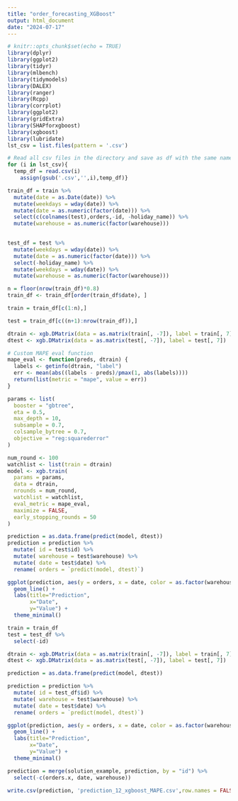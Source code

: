 ```yaml
---
title: "order_forecasting_XGBoost"
output: html_document
date: "2024-07-17"
---
```


```r
# knitr::opts_chunk$set(echo = TRUE)
library(dplyr)
library(ggplot2)
library(tidyr)
library(mlbench)
library(tidymodels)
library(DALEX)
library(ranger)
library(Rcpp)
library(corrplot)
library(ggplot2)
library(gridExtra)
library(SHAPforxgboost)
library(xgboost)
library(lubridate)
lst_csv = list.files(pattern = '.csv')

# Read all csv files in the directory and save as df with the same name of the file
for (i in lst_csv){
  temp_df = read.csv(i)  
	assign(gsub('.csv','',i),temp_df)}

train_df = train %>% 
  mutate(date = as.Date(date)) %>% 
  mutate(weekdays = wday(date)) %>% 
  mutate(date = as.numeric(factor(date))) %>% 
  select(c(colnames(test),orders,-id, -holiday_name)) %>% 
  mutate(warehouse = as.numeric(factor(warehouse))) 
  

test_df = test %>% 
  mutate(weekdays = wday(date)) %>% 
  mutate(date = as.numeric(factor(date))) %>% 
  select(-holiday_name) %>% 
  mutate(weekdays = wday(date)) %>% 
  mutate(warehouse = as.numeric(factor(warehouse)))
```


```r
n = floor(nrow(train_df)*0.8)
train_df <- train_df[order(train_df$date), ]

train = train_df[c(1:n),] 

test = train_df[c((n+1):nrow(train_df)),] 

dtrain <- xgb.DMatrix(data = as.matrix(train[, -7]), label = train[, 7])
dtest <- xgb.DMatrix(data = as.matrix(test[, -7]), label = test[, 7])

# Custom MAPE eval function
mape_eval <- function(preds, dtrain) {
  labels <- getinfo(dtrain, "label")
  err <- mean(abs((labels - preds)/pmax(1, abs(labels))))
  return(list(metric = "mape", value = err))
}

params <- list(
  booster = "gbtree",
  eta = 0.5,
  max_depth = 10,
  subsample = 0.7,
  colsample_bytree = 0.7,
  objective = "reg:squarederror"
)

num_round <- 100
watchlist <- list(train = dtrain)
model <- xgb.train(
  params = params, 
  data = dtrain, 
  nrounds = num_round, 
  watchlist = watchlist,  
  eval_metric = mape_eval,
  maximize = FALSE,
  early_stopping_rounds = 50
)
```

```r
prediction = as.data.frame(predict(model, dtest))
prediction = prediction %>% 
  mutate( id = test$id) %>% 
  mutate( warehouse = test$warehouse) %>% 
  mutate( date = test$date) %>% 
  rename( orders = `predict(model, dtest)`)
```


```r
ggplot(prediction, aes(y = orders, x = date, color = as.factor(warehouse)))  +
  geom_line() +
  labs(title="Prediction",
       x="Date",
       y="Value") +
  theme_minimal()
```


```r
train = train_df
test = test_df %>% 
  select(-id)

dtrain <- xgb.DMatrix(data = as.matrix(train[, -7]), label = train[, 7])
dtest <- xgb.DMatrix(data = as.matrix(test[, -7]), label = test[, 7])

prediction = as.data.frame(predict(model, dtest))
```

```r
prediction = prediction %>% 
  mutate( id = test_df$id) %>% 
  mutate( warehouse = test$warehouse) %>% 
  mutate( date = test$date) %>% 
  rename( orders = `predict(model, dtest)`)
```


```r
ggplot(prediction, aes(y = orders, x = date, color = as.factor(warehouse)))  +
  geom_line() +
  labs(title="Prediction",
       x="Date",
       y="Value") +
  theme_minimal()
```

```r
prediction = merge(solution_example, prediction, by = "id") %>% 
  select(-c(orders.x, date, warehouse))
```


```r
write.csv(prediction, 'prediction_12_xgboost_MAPE.csv',row.names = FALSE)
```



